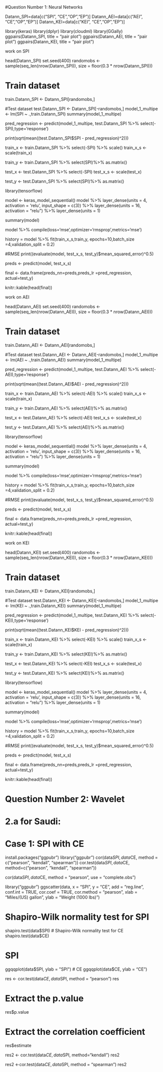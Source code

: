 #Question Number 1: Neural Networks

Datann_SPI=data[c("SPI", "CE","OP","EP")] 
Datann_AEI=data[c("AEI", "CE","OP","EP")] 
Datann_KEI=data[c("KEI", "CE","OP","EP")] 


library(keras)
library(dplyr)
library(cloudml)
library(GGally)
ggpairs(Datann_SPI, title = "pair plot")
ggpairs(Datann_AEI, title = "pair plot")
ggpairs(Datann_KEI, title = "pair plot")

######################################## work on SPI ###################################################

head(Datann_SPI)
set.seed(400)
randomobs <- sample(seq_len(nrow(Datann_SPI)), size = floor(0.3 * nrow(Datann_SPI)))

# Train dataset
train.Datann_SPI <- Datann_SPI[randomobs,]

#Test dataset
test.Datann_SPI <- Datann_SPI[-randomobs,]
model_1_multipe <- lm(SPI ~ .,train.Datann_SPI)
summary(model_1_multipe)

pred_regression <- predict(model_1_multipe, test.Datann_SPI %>% select(-SPI),type='response')

print(sqrt(mean((test.Datann_SPI$SPI - pred_regression)^2)))


train_x <- train.Datann_SPI %>% select(-SPI) %>% scale()
train_x_s <- scale(train_x)

train_y <- train.Datann_SPI %>% select(SPI)%>% as.matrix()

test_x <- test.Datann_SPI %>% select(-SPI) 
test_x_s <- scale(test_x)

test_y <- test.Datann_SPI %>% select(SPI)%>% as.matrix()

library(tensorflow)

model <- keras_model_sequential() 
model %>% layer_dense(units = 4, activation = 'relu', input_shape = c(3)) %>% 
  layer_dense(units = 16, activation = "relu") %>%
  layer_dense(units = 1)

summary(model)


model %>% compile(loss='mse',optimizer='rmsprop',metrics='mse')

history = model %>% fit(train_x_s,train_y, epochs=10,batch_size =4,validation_split = 0.2)


#RMSE
print((evaluate(model, test_x_s, test_y)$mean_squared_error)^0.5)



preds <- predict(model, test_x_s)


final <- data.frame(preds_nn=preds,preds_lr =pred_regression, actual=test_y)

knitr::kable(head(final))


######################################## work on AEI ###################################################


head(Datann_AEI)
set.seed(400)
randomobs <- sample(seq_len(nrow(Datann_AEI)), size = floor(0.3 * nrow(Datann_AEI)))

# Train dataset
train.Datann_AEI <- Datann_AEI[randomobs,]

#Test dataset
test.Datann_AEI <- Datann_AEI[-randomobs,]
model_1_multipe <- lm(AEI ~ .,train.Datann_AEI)
summary(model_1_multipe)

pred_regression <- predict(model_1_multipe, test.Datann_AEI %>% select(-AEI),type='response')

print(sqrt(mean((test.Datann_AEI$AEI - pred_regression)^2)))


train_x <- train.Datann_AEI %>% select(-AEI) %>% scale()
train_x_s <- scale(train_x)

train_y <- train.Datann_AEI %>% select(AEI)%>% as.matrix()

test_x <- test.Datann_AEI %>% select(-AEI) 
test_x_s <- scale(test_x)

test_y <- test.Datann_AEI %>% select(AEI)%>% as.matrix()

library(tensorflow)

model <- keras_model_sequential() 
model %>% layer_dense(units = 4, activation = 'relu', input_shape = c(3)) %>% 
  layer_dense(units = 16, activation = "relu") %>%
  layer_dense(units = 1)

summary(model)


model %>% compile(loss='mse',optimizer='rmsprop',metrics='mse')

history = model %>% fit(train_x_s,train_y, epochs=10,batch_size =4,validation_split = 0.2)



#RMSE
print((evaluate(model, test_x_s, test_y)$mean_squared_error)^0.5)



preds <- predict(model, test_x_s)


final <- data.frame(preds_nn=preds,preds_lr =pred_regression, actual=test_y)

knitr::kable(head(final))



######################################## work on KEI ###################################################


head(Datann_KEI)
set.seed(400)
randomobs <- sample(seq_len(nrow(Datann_KEI)), size = floor(0.3 * nrow(Datann_KEI)))

# Train dataset
train.Datann_KEI <- Datann_KEI[randomobs,]

#Test dataset
test.Datann_KEI <- Datann_KEI[-randomobs,]
model_1_multipe <- lm(KEI ~ .,train.Datann_KEI)
summary(model_1_multipe)

pred_regression <- predict(model_1_multipe, test.Datann_KEI %>% select(-KEI),type='response')

print(sqrt(mean((test.Datann_KEI$KEI - pred_regression)^2)))


train_x <- train.Datann_KEI %>% select(-KEI) %>% scale()
train_x_s <- scale(train_x)

train_y <- train.Datann_KEI %>% select(KEI)%>% as.matrix()

test_x <- test.Datann_KEI %>% select(-KEI) 
test_x_s <- scale(test_x)

test_y <- test.Datann_KEI %>% select(KEI)%>% as.matrix()

library(tensorflow)

model <- keras_model_sequential() 
model %>% layer_dense(units = 4, activation = 'relu', input_shape = c(3)) %>% 
  layer_dense(units = 16, activation = "relu") %>%
  layer_dense(units = 1)

summary(model)


model %>% compile(loss='mse',optimizer='rmsprop',metrics='mse')

history = model %>% fit(train_x_s,train_y, epochs=10,batch_size =4,validation_split = 0.2)



#RMSE
print((evaluate(model, test_x_s, test_y)$mean_squared_error)^0.5)



preds <- predict(model, test_x_s)


final <- data.frame(preds_nn=preds,preds_lr =pred_regression, actual=test_y)

knitr::kable(head(final))

# Question Number 2: Wavelet

# 2.a for Saudi:
# Case 1: SPI with CE

install.packages("ggpubr")
library("ggpubr")
cor(data$SPI, data$CE, method = c("pearson", "kendall", "spearman"))
cor.test(data$SPI, data$CE, method=c("pearson", "kendall", "spearman"))

cor(data$SPI,data$CE,  method = "pearson", use = "complete.obs")


library("ggpubr")
ggscatter(data, x = "SPI", y = "CE", 
          add = "reg.line", conf.int = TRUE, 
          cor.coef = TRUE, cor.method = "pearson",
          xlab = "Miles/(US) gallon", ylab = "Weight (1000 lbs)")

# Shapiro-Wilk normality test for SPI
shapiro.test(data$SPI) 
# Shapiro-Wilk normality test for CE
shapiro.test(data$CE)

# SPI
ggqqplot(data$SPI, ylab = "SPI")
# CE
ggqqplot(data$CE, ylab = "CE")


res <- cor.test(data$CE, data$SPI, 
                    method = "pearson")
res


# Extract the p.value
res$p.value

# Extract the correlation coefficient
res$estimate


res2 <- cor.test(data$CE, data$SPI,  method="kendall")
res2

res2 <-cor.test(data$CE, data$SPI,  method = "spearman")
res2